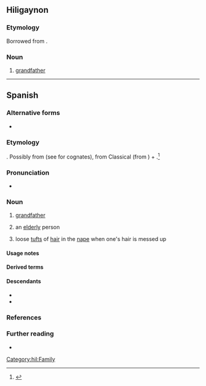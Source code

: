 ==Hiligaynon==

===Etymology===
Borrowed from {{bor|hil|es|abuelo}}.

===Noun===
{{hil-noun|abuélo}}

# [[grandfather]]

[[Category:hil:Family]]

----

==Spanish==
{{wp|lang=es}}

===Alternative forms===
* {{alt|es|agüelo||eye dialect}}

===Etymology===
{{unk|es|title=Origin uncertain}}. Possibly from {{inh|es|la|*aviolus}} (see for cognates), from Classical {{der|es|la|avus}} (from {{der|es|ine-pro|*h₂éwh₂os||grandfather}}) + {{m|la|-olus}}.<ref>{{R:es:BDELC}}</ref>

===Pronunciation===
{{es-IPA}}
* {{audio|es|LL-Q1321 (spa)-AdrianAbdulBaha-abuelo.wav|Audio (Colombia)}}
{{es-IPA|ahuelo|pre={{q|dialectal}}}}
{{es-IPA|agüelo|pre={{q|dialectal}}}}

===Noun===
{{es-noun|m|f=abuela}}

# [[grandfather]]
#: {{ux|es|Su '''abuelo''' es simpático.|His '''grandfather''' is nice.}}
# {{lb|es|colloquial|affectionate}} an [[elderly]] person
# loose [[tuft]]s of [[hair]] in the [[nape]] when one's hair is messed up
#: {{syn|es|tolano}}

====Usage notes====
{{es-note-noun-mf}}

====Derived terms====
{{col4|es
|abolengo
|abuelado
|abuelito
|abuelo Cebolleta
|abuelo materno
|abuelo paterno
|abuelo político
|bisabuelo
|tío abuelo
}}

====Descendants====
* {{desc|hil|abuélo|bor=1}}
* {{desc|pap|welo|bor=1}}

===References===
<references/>

===Further reading===
* {{R:es:DRAE}}

{{C|es|Family members|Male}}